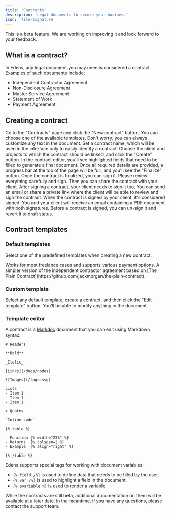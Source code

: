 ```yaml
---
title: 'Contracts'
description: 'Legal documents to secure your business'
icon: 'file-signature'
---
```


<Info>This is a beta feature. We are working on improving it and look forward to your feedback.</Info>

## What is a contract?

In Edens, any legal document you may need is considered a contract. Examples of such documents include:

- Independent Contractor Agreement
- Non-Disclosure Agreement
- Master Service Agreement
- Statement of Work
- Payment Agreement

## Creating a contract

<Steps>
  <Step title="New contract">
    Go to the "Contracts" page and click the "New contract" button.
  </Step>
  <Step title="Set contract details">
    You can choose one of the available templates. Don't worry; you can always customize any text in the document. Set a contract name, which will be used in the interface only to easily identify a contract. Choose the client and projects to which the contract should be linked, and click the "Create" button.
  </Step>
  <Step title="Contract Editor">
    In the contract editor, you'll see highlighted fields that need to be filled to generate a final document. Once all required details are provided, a progress bar at the top of the page will be full, and you'll see the "Finalize" button.
  </Step>
  <Step title="Sign a contract">
    Once the contract is finalized, you can sign it. Please review everything carefully and sign. Then you can share the contract with your client.
  </Step>
  <Step title="Send to the client to sign">
    After signing a contract, your client needs to sign it too. You can send an email or share a private link where the client will be able to review and sign the contract.
  </Step>
  <Step title="Contract is signed">
    When the contract is signed by your client, it's considered signed. You and your client will receive an email containing a PDF document with both signatures.
  </Step>
  <Step title="Unsign a contract">
    Before a contract is signed, you can un-sign it and revert it to draft status.
  </Step>
</Steps>

## Contract templates

### Default templates

Select one of the predefined templates when creating a new contract.

<CardGroup cols={2}>
  <Card title="Independent Contractor Agreement" icon="file-contract">
    Works for most freelance cases and supports various payment options.
  </Card>
  <Card title="Freelance Contractor Agreement" icon="file-contract">
    A simpler version of the independent contractor agreement based on [The Plain Contract](https://github.com/jackmorgan/the-plain-contract).
  </Card>
</CardGroup>

### Custom template

Select any default template, create a contract, and then click the "Edit template" button. You'll be able to modify anything in the document.

### Template editor

A contract is a [Markdoc](https://markdoc.dev) document that you can edit using Markdown syntax:



```
# Headers

**Bold**

_Italic_

[Links](/docs/nodes)

![Images](/logo.svg)

Lists
- Item 1
- Item 1
- Item 1

> Quotes

`Inline code`

{% table %}

- Function {% width="25%" %}
- Returns  {% colspan=2 %}
- Example  {% align="right" %}

{% /table %}
```

Edens supports special tags for working with document variables:

- `{% field /%}` is used to define data that needs to be filled by the user.
- `{% var /%}` is used to highlight a field in the document.
- `{% $variable %}` is used to render a variable.

While the contracts are still beta, additional documentation on them will be available at a later date. In the meantime, if you have any questions, please contact the support team.
